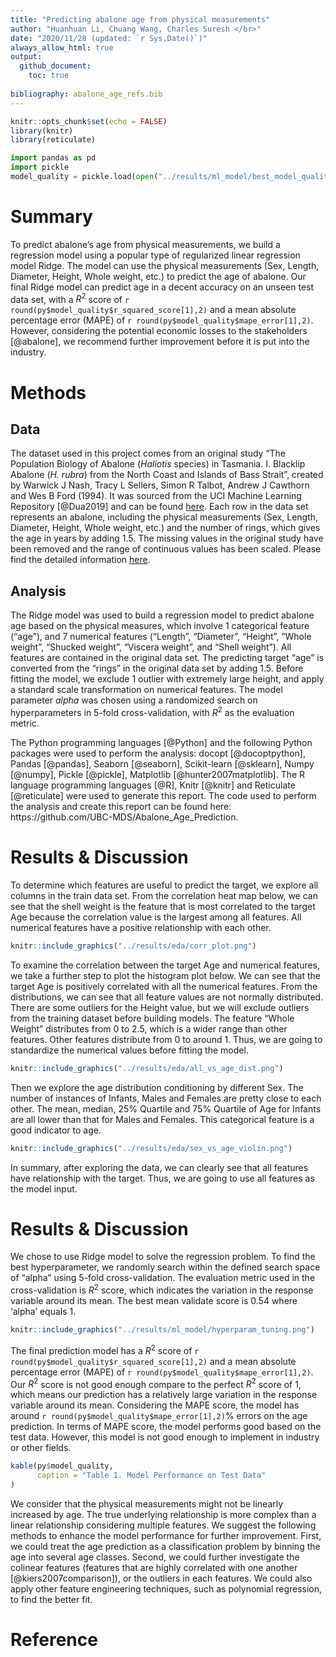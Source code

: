 ```yaml
---
title: "Predicting abalone age from physical measurements"
author: "Huanhuan Li, Chuang Wang, Charles Suresh </br>"
date: "2020/11/28 (updated: `r Sys.Date()`)"
always_allow_html: true
output: 
  github_document:
    toc: true
   
bibliography: abalone_age_refs.bib
---
```


```r
knitr::opts_chunk$set(echo = FALSE)
library(knitr)
library(reticulate)
```

```python
import pandas as pd
import pickle
model_quality = pickle.load(open("../results/ml_model/best_model_quality.sav", "rb"))
```

# Summary

To predict abalone's age from physical measurements, we build a regression model using a popular type of regularized linear regression model Ridge. The model can use the physical measurements (Sex, Length, Diameter, Height, Whole weight, etc.) to predict the age of abalone. Our final Ridge model can predict age in a decent accuracy on an unseen test data set, with a $R^2$ score of `r round(py$model_quality$r_squared_score[1],2)` and a mean absolute percentage error (MAPE) of `r round(py$model_quality$mape_error[1],2)`.
However, considering the potential economic losses to the stakeholders [@abalone], we recommend further improvement before it is put into the industry.

# Methods

## Data
The dataset used in this project comes from an original study "The Population Biology of Abalone (_Haliotis_ species) in Tasmania. I. Blacklip Abalone (_H. rubra_) from the North Coast and Islands of Bass Strait", created by Warwick J Nash, Tracy L Sellers, Simon R Talbot, Andrew J Cawthorn and Wes B Ford (1994). It was sourced from the UCI Machine Learning Repository [@Dua2019] and can be found [here](http://archive.ics.uci.edu/ml/machine-learning-databases/abalone/). Each row in the data set represents an abalone, including the physical measurements (Sex, Length, Diameter, Height, Whole weight, etc.) and the number of rings, which gives the age in years by adding 1.5. The missing values in the original study have been removed and the range of continuous values has been scaled. Please find the detailed information [here](http://archive.ics.uci.edu/ml/datasets/Abalone?pagewanted=all).


## Analysis
The Ridge model was used to build a regression model to predict abalone age based on the physical measures, which involve 1 categorical feature ("age"), and 7 numerical features ("Length", "Diameter", "Height", "Whole weight", "Shucked weight", "Viscera weight", and "Shell weight"). All features are contained in the original data set. The predicting target "age" is converted from the "rings" in the original data set by adding 1.5. Before fitting the model, we exclude 1 outlier with extremely large height, and apply a standard scale transformation on numerical features. The model parameter $alpha$ was chosen using a randomized search on hyperparameters in 5-fold cross-validation, with $R^2$ as the evaluation metric.


The Python programming languages [@Python] and the following Python packages were used to perform the analysis: docopt [@docoptpython], Pandas [@pandas], Seaborn [@seaborn], Scikit-learn [@sklearn], Numpy [@numpy], Pickle [@pickle], Matplotlib [@hunter2007matplotlib]. The R language programming languages [@R], Knitr [@knitr] and Reticulate [@reticulate] were used to generate this report. The code used to perform the analysis and create this report can be found here: https://github.com/UBC-MDS/Abalone_Age_Prediction.

# Results & Discussion

To determine which features are useful to predict the target, we explore all columns in the train data set. From the correlation heat map below, we can see that the shell weight is the feature that is most correlated to the target Age because the correlation value is the largest among all features. All numerical features have a positive relationship with each other.

```r
knitr::include_graphics("../results/eda/corr_plot.png")
```


To examine the correlation between the target Age and numerical features, we take a further step to plot the histogram plot below. We can see that the target Age is positively correlated with all the numerical features. From the distributions, we can see that all feature values are not normally distributed. There are some outliers for the Height value, but we will exclude outliers from the training dataset before building models. The feature "Whole Weight" distributes from 0 to 2.5, which is a wider range than other features. Other features distribute from 0 to around 1. Thus, we are going to standardize the numerical values before fitting the model.

```r
knitr::include_graphics("../results/eda/all_vs_age_dist.png")
```

Then we explore the age distribution conditioning by different Sex. The number of instances of Infants, Males and Females are pretty close to each other. The mean, median, 25% Quartile and 75% Quartile of Age for Infants are all lower than that for Males and Females. This categorical feature is a good indicator to age.

```r
knitr::include_graphics("../results/eda/sex_vs_age_violin.png")
```

In summary, after exploring the data, we can clearly see that all features have relationship with the target. Thus, we are going to use all features as the model input. 


# Results & Discussion


We chose to use Ridge model to solve the regression problem. To find the best hyperparameter, we randomly search within the defined search space of "alpha" using 5-fold cross-validation. The evaluation metric used in the cross-validation is $R^2$ score, which indicates the variation in the response variable around its mean. The best mean validate score is 0.54 where 'alpha' equals 1. 

```r
knitr::include_graphics("../results/ml_model/hyperparam_tuning.png")
```
The final prediction model has a $R^2$ score of `r round(py$model_quality$r_squared_score[1],2)` and a mean absolute percentage error (MAPE) of `r round(py$model_quality$mape_error[1],2)`. Our $R^2$ score is not good enough compare to the perfect $R^2$ score of 1, which means our prediction has a relatively large variation in the response variable around its mean. Considering the MAPE score, the model has around `r round(py$model_quality$mape_error[1],2)`% errors on the age prediction. In terms of MAPE score, the model performs good based on the test data. However, this model is not good enough to implement in industry or other fields.

```R
kable(py$model_quality, 
      caption = "Table 1. Model Performance on Test Data"
) 
```

We consider that the physical measurements might not be linearly increased by age. The true underlying relationship is more complex than a linear relationship considering multiple features. We suggest the following methods to enhance the model performance for further improvement. First, we could treat the age prediction as a classification problem by binning the age into several age classes. Second, we could further investigate the colinear features (features that are highly correlated with one another [@kiers2007comparison]), or the outliers in each features. We could also apply other feature engineering techniques, such as polynomial regression, to find the better fit.

# Reference



